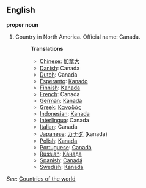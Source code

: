 ==English==

'''proper noun'''

# Country in North America. Official name: Canada.
#:'''Translations'''
#:*[[Chinese]]: [[加拿大]]
#:*[[Danish]]: Canada
#:*[[Dutch]]: Canada
#:*[[Esperanto]]: [[Kanado]]
#:*[[Finnish]]: [[Kanada]]
#:*[[French]]: Canada
#:*[[German]]: [[Kanada]]
#:*[[Greek]]: [[Καναδάς]]
#:*[[Indonesian]]: [[Kanada]]
#:*[[Interlingua]]: Canada
#:*[[Italian]]: Canada
#:*[[Japanese]]: [[カナダ]] (kanada)
#:*[[Polish]]: [[Kanada]]
#:*[[Portuguese]]: [[Canadá]]
#:*[[Russian]]: [[Канада]]
#:*[[Spanish]]: [[Canadá]]
#:*[[Swedish]]: [[Kanada]]

''See'': [[Countries of the world]]